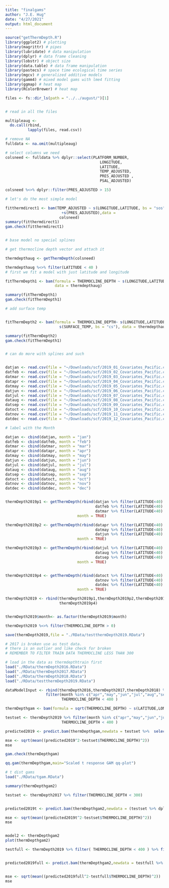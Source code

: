 ```yaml
---
title: "finalgams"
author: "J.E. Hug"
date: "4/27/2021"
output: html_document
---
```


```r
source("getThermDepth.R")
library(ggplot2) # plotting
library(magrittr) # pipes
library(lubridate) # data manipulation
library(dplyr) # data frame cleaning
library(lobstr) # object size
library(data.table) # data frame manipulation
library(pastecs) # space time ecological time series
library(mgcv) # generalized additive models
library(gamm4) # mixed model gams with lme4 fitting
library(ggmap) # heat map
library(RColorBrewer) # heat map
```


```r
files <- fs::dir_ls(path = "../../august/")[1]


# read in all the files 

multipleaug <- 
  do.call(rbind,
          lapply(files, read.csv))

# remove NA
fulldata <- na.omit(multipleaug)

# select columns we need
colsneed <- fulldata %>% dplyr::select(PLATFORM_NUMBER,
                                          LONGITUDE,
                                          LATITUDE,
                                          TEMP_ADJUSTED,
                                          PRES_ADJUSTED ,
                                          PSAL_ADJUSTED)

colsneed %<>% dplyr::filter(PRES_ADJUSTED > 15)

# let's do the most simple model 

fitthermdirect1 <- bam(TEMP_ADJUSTED ~ s(LONGITUDE,LATITUDE, bs = "sos")+s(LATITUDE,bs= "gp")+
                         +s(PRES_ADJUSTED),data =
                        colsneed) 
summary(fitthermdirect1)
gam.check(fitthermdirect1)



```


```r

# base model no special splines 

# get thermocline depth vector and attach it 

thermdepthaug <- getThermDepth(colsneed)

thermdepthaug %<>% filter(LATITUDE < 40 )
# first we fit a model with just latitude and longitude

fitThermDepth1 <- bam(formula = THERMOCLINE_DEPTH ~ s(LONGITUDE,LATITUDE),
                      data = thermdepthaug)

summary(fitThermDepth1)
gam.check(fitThermDepth1)

# add surface temp


fitThermDepth2 <- bam(formula = THERMOCLINE_DEPTH~ s(LONGITUDE,LATITUDE)+
                        s(SURFACE_TEMP, bs = "cs"), data = thermdepthaug)

summary(fitThermDepth2)
gam.check(fitThermDepth1)


# can do more with splines and such



```


```r
datjan <- read.csv(file = "~/Downloads/scf/2019_01_Covariates_Pacific.csv")
datfeb <- read.csv(file = "~/Downloads/scf/2019_02_Covariates_Pacific.csv")
datmar <- read.csv(file = "~/Downloads/scf/2019_03_Covariates_Pacific.csv")
datapr <- read.csv(file = "~/Downloads/scf/2019_04_Covariates_Pacific.csv")
datmay <- read.csv(file = "~/Downloads/scf/2019_05_Covariates_Pacific.csv")
datjun <- read.csv(file = "~/Downloads/scf/2019_06_Covariates_Pacific.csv")
datjul <- read.csv(file = "~/Downloads/scf/2019_07_Covariates_Pacific.csv")
dataug <- read.csv(file = "~/Downloads/scf/2019_08_Covariates_Pacific.csv")
datsep <- read.csv(file = "~/Downloads/scf/2019_09_Covariates_Pacific.csv")
datoct <- read.csv(file = "~/Downloads/scf/2019_10_Covariates_Pacific.csv")
datnov <- read.csv(file = "~/Downloads/scf/2019_11_Covariates_Pacific.csv")
datdec <- read.csv(file = "~/Downloads/scf/2019_12_Covariates_Pacific.csv")

# label with the Month

datjan <- cbind(datjan, month = "jan")
datfeb <- cbind(datfeb, month = "feb")
datmar <- cbind(datmar, month = "mar")
datapr <- cbind(datapr, month = "apr")
datmay <- cbind(datmay, month = "may")
datjun <- cbind(datjun, month = "jun")
datjul <- cbind(datjul, month = "jul")
dataug <- cbind(dataug, month = "aug")
datsep <- cbind(datsep, month = "sep")
datoct <- cbind(datoct, month = "oct")
datnov <- cbind(datnov, month = "nov")
datdec <- cbind(datdec, month = "dec")


thermDepth2019p1 <- getThermDepth(rbind(datjan %>% filter(LATITUDE<40) %>% na.omit(),
                                        datfeb %>% filter(LATITUDE<40) %>% na.omit(),
                                        datmar %>% filter(LATITUDE<40) %>% na.omit()),
                                month = TRUE)

thermDepth2019p2 <- getThermDepth(rbind(datapr %>% filter(LATITUDE<40) %>% na.omit(),
                                        datmay %>% filter(LATITUDE<40) %>% na.omit(),
                                        datjun %>% filter(LATITUDE<40) %>% na.omit()),
                                month = TRUE)

thermDepth2019p3 <- getThermDepth(rbind(datjul %>% filter(LATITUDE<40) %>% na.omit(),
                                        dataug %>% filter(LATITUDE<40) %>% na.omit(),
                                        datsep %>% filter(LATITUDE<40) %>% na.omit()),
                                month = TRUE)


thermDepth2019p4 <- getThermDepth(rbind(datoct %>% filter(LATITUDE<40) %>% na.omit(),
                                        datnov %>% filter(LATITUDE<40) %>% na.omit(),
                                        datdec %>% filter(LATITUDE<40) %>% na.omit()),
                                month = TRUE)

thermDepth2019 <- rbind(thermDepth2019p1,thermDepth2019p2,thermDepth2019p3,
                        thermDepth2019p4)


thermDepth2019$month<- as.factor(thermDepth2019$month)

thermDepth2019 %<>% filter(THERMOCLINE_DEPTH > 0) 

save(thermDepth2019,file = "./RData/testthermDepth2019.RData")
```




```r

# 2017 is broken use as test data.
# there is an outlier and like check for broken
# REMEMBER TO FILTER TRAIN DATA THERMOCLINE LESS THAN 300

# load in the data as thermdepthtrain first
load("./RData/thermDepth2016.RData")
load("./RData/thermDepth2017.RData")
load("./RData/thermDepth2018.RData")
load("./RData/testthermDepth2019.RData")

dataModelInput <- rbind(thermDepth2016,thermDepth2017,thermDepth2018) %>% 
                  filter(month %in% c("apr","may","jun","jul","aug","sep","oct"),
                         THERMOCLINE_DEPTH < 400 )

thermDepthgam <- bam(formula = sqrt(THERMOCLINE_DEPTH) ~ s(LATITUDE,LONGITUDE, bs="sos", k= 100)+s(LATITUDE, bs = "gp", k = 22)+s(LATITUDE, month, bs = "re", k =15)+s(month, bs='re', k = 15),data = dataModelInput)

testset <- thermDepth2019 %>% filter(month %in% c("apr","may","jun","jul","aug","sep","oct"),
                         THERMOCLINE_DEPTH < 400 )

predicted2019 <- predict.bam(thermDepthgam,newdata = testset %>%  select(-THERMOCLINE_DEPTH)  )

mse <- sqrt(mean((predicted2019^2-testset$THERMOCLINE_DEPTH)^2))
mse

gam.check(thermDepthgam)

qq.gam(thermDepthgam,main="Scaled t response GAM qq-plot")
```


```r
# t dist gams
load("./RData/tgam.RData")

summary(thermDepthgam2)

testset <- thermDepth2017 %>% filter(THERMOCLINE_DEPTH < 300)


predicted2019t <- predict.bam(thermDepthgam2,newdata = (testset %>% dplyr::select(-THERMOCLINE_DEPTH))  )

mse <- sqrt(mean((predicted2019t^2-testset$THERMOCLINE_DEPTH)^2))
mse


model2 <- thermDepthgam2
plot(thermDepthgam2)

testfull <- thermDepth2019 %>% filter( THERMOCLINE_DEPTH < 400 ) %>% filter(month == "jan")


predicted2019full <- predict.bam(thermDepthgam2,newdata = testfull %>%  dplyr::select(-THERMOCLINE_DEPTH)   )


mse <- sqrt(mean((predicted2019full^2-testfull$THERMOCLINE_DEPTH)^2))
mse

```






